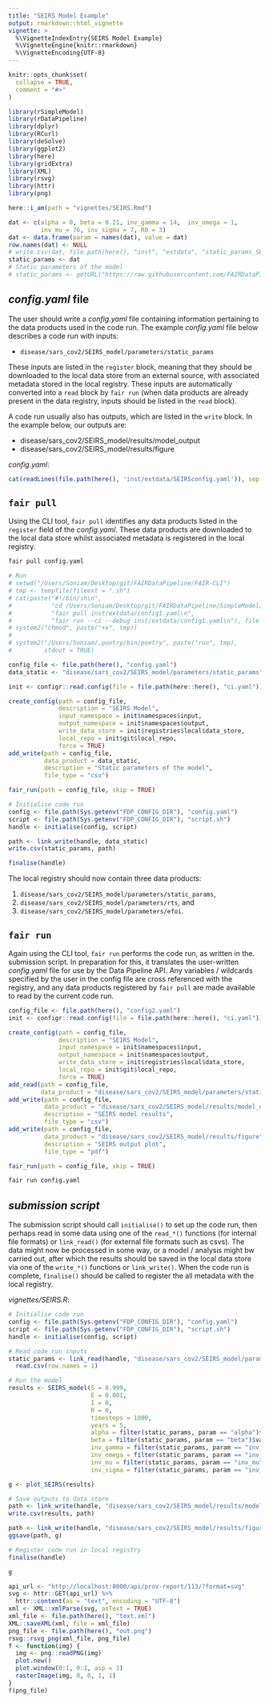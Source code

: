 ```yaml
---
title: "SEIRS Model Example"
output: rmarkdown::html_vignette
vignette: >
  %\VignetteIndexEntry{SEIRS Model Example}
  %\VignetteEngine{knitr::rmarkdown}
  %\VignetteEncoding{UTF-8}
---
```


```r
knitr::opts_chunk$set(
  collapse = TRUE,
  comment = "#>"
)
```

```r
library(rSimpleModel)
library(rDataPipeline)
library(dplyr)
library(RCurl)
library(deSolve)
library(ggplot2)
library(here)
library(gridExtra)
library(XML)
library(rsvg)
library(httr)
library(png)

here::i_am(path = "vignettes/SEIRS.Rmd")

dat <- c(alpha = 0, beta = 0.21, inv_gamma = 14,  inv_omega = 1, 
         inv_mu = 76, inv_sigma = 7, R0 = 3)
dat <- data.frame(param = names(dat), value = dat)
row.names(dat) <- NULL
# write.csv(dat, file.path(here(), "inst", "extdata", "static_params_SEIRS.csv"))
static_params <- dat
# Static parameters of the model
# static_params <- getURL("https://raw.githubusercontent.com/FAIRDataPipeline/rSimpleModel/main/inst/extdata/static_params_SEIRS.csv") %>% read.csv(text = .)
```

## *config.yaml* file

The user should write a *config.yaml* file containing information pertaining to
the data products used in the code run. The example *config.yaml* file below 
describes a code run with inputs:

* `disease/sars_cov2/SEIRS_model/parameters/static_params`

These inputs are listed in the `register` block, meaning that they should be 
downloaded to the local data store from an external source, with associated
metadata stored in the local registry. These inputs are automatically converted 
into a `read` block by `fair run` (when data products are already present in 
the data registry, inputs should be listed in the `read` block).

A code run usually also has outputs, which are listed in the `write` block. In
the example below, our outputs are:

* disease/sars_cov2/SEIRS_model/results/model_output
* disease/sars_cov2/SEIRS_model/results/figure

*config.yaml*:
```r
cat(readLines(file.path(here(), 'inst/extdata/SEIRSconfig.yaml')), sep = '\n')
```

## `fair pull`

Using the CLI tool, `fair pull` identifies any data products listed in the 
`register` field of the *config.yaml*. These data products are downloaded to
the local data store whilst associated metadata is registered in the local 
registry.

```python
fair pull config.yaml
```

```r
# Run 
# setwd("/Users/Soniam/Desktop/git/FAIRDataPipeline/FAIR-CLI")
# tmp <- tempfile(fileext = ".sh")
# cat(paste("#!/bin/sh\n", 
#           "cd /Users/Soniam/Desktop/git/FAIRDataPipeline/SimpleModel/\n", 
#           "fair pull inst/extdata/config1.yaml\n",
#           "fair run --ci --debug inst/extdata/config1.yaml\n"), file = tmp)
# system2("chmod", paste("+x", tmp))
# 
# system2("/Users/Soniam/.poetry/bin/poetry", paste("run", tmp), 
#         stdout = TRUE)
```

```r
config_file <- file.path(here(), "config.yaml")
data_static <- "disease/sars_cov2/SEIRS_model/parameters/static_params"

init <- configr::read.config(file = file.path(here::here(), "ci.yaml"))

create_config(path = config_file,
              description = "SEIRS Model",
              input_namespace = init$namespaces$input,
              output_namespace = init$namespaces$output,
              write_data_store = init$registries$local$data_store,
              local_repo = init$git$local_repo,
              force = TRUE)
add_write(path = config_file,
          data_product = data_static,
          description = "Static parameters of the model",
          file_type = "csv")

fair_run(path = config_file, skip = TRUE)

# Initialise code run
config <- file.path(Sys.getenv("FDP_CONFIG_DIR"), "config.yaml")
script <- file.path(Sys.getenv("FDP_CONFIG_DIR"), "script.sh")
handle <- initialise(config, script)

path <- link_write(handle, data_static)
write.csv(static_params, path)

finalise(handle)
```

The local registry should now contain three data products: 

1. `disease/sars_cov2/SEIRS_model/parameters/static_params`,
2. `disease/sars_cov2/SEIRS_model/parameters/rts`, and 
3. `disease/sars_cov2/SEIRS_model/parameters/efoi`.

## `fair run`

Again using the CLI tool, `fair run` performs the code run, as written in the.
submission script. In preparation for this, it translates the user-written 
*config.yaml* file for use by the Data Pipeline API. Any variables / wildcards 
specified by the user in the config file are cross referenced with the registry, 
and any data products registered by `fair pull` are made available to read by 
the current code run. 

```r
config_file <- file.path(here(), "config2.yaml")
init <- configr::read.config(file = file.path(here::here(), "ci.yaml"))

create_config(path = config_file,
              description = "SEIRS Model",
              input_namespace = init$namespaces$input,
              output_namespace = init$namespaces$output,
              write_data_store = init$registries$local$data_store,
              local_repo = init$git$local_repo,
              force = TRUE)
add_read(path = config_file,
         data_product = "disease/sars_cov2/SEIRS_model/parameters/static_params")
add_write(path = config_file,
          data_product = "disease/sars_cov2/SEIRS_model/results/model_output",
          description = "SEIRS model results",
          file_type = "csv")
add_write(path = config_file,
          data_product = "disease/sars_cov2/SEIRS_model/results/figure",
          description = "SEIRS output plot",
          file_type = "pdf")

fair_run(path = config_file, skip = TRUE)
```

```python
fair run config.yaml
```

## *submission script*

The submission script should call `initialise()` to set up the code run, 
then perhaps read in some data using one of the `read_*()` functions (for 
internal file formats) or `link_read()` (for external file formats such as 
csvs). The data might now be processed in some way, or a model / analysis might
bw carried out, after which the results should be saved in the local data store
via one of the `write_*()` functions or `link_write()`. When the code run is 
complete, `finalise()` should be called to register the all metadata with the
local registry.

*vignettes/SEIRS.R*:
```r
# Initialise code run
config <- file.path(Sys.getenv("FDP_CONFIG_DIR"), "config.yaml")
script <- file.path(Sys.getenv("FDP_CONFIG_DIR"), "script.sh")
handle <- initialise(config, script)

# Read code run inputs
static_params <- link_read(handle, "disease/sars_cov2/SEIRS_model/parameters/static_params") %>% 
  read.csv(row.names = 1)

# Run the model
results <- SEIRS_model(S = 0.999, 
                       E = 0.001,
                       I = 0, 
                       R = 0, 
                       timesteps = 1000,
                       years = 5,
                       alpha = filter(static_params, param == "alpha")$value, 
                       beta = filter(static_params, param == "beta")$value, 
                       inv_gamma = filter(static_params, param == "inv_gamma")$value,
                       inv_omega = filter(static_params, param == "inv_omega")$value, 
                       inv_mu = filter(static_params, param == "inv_mu")$value,
                       inv_sigma = filter(static_params, param == "inv_sigma")$value)

g <- plot_SEIRS(results)

# Save outputs to data store
path <- link_write(handle, "disease/sars_cov2/SEIRS_model/results/model_output") 
write.csv(results, path)

path <- link_write(handle, "disease/sars_cov2/SEIRS_model/results/figure") 
ggsave(path, g)

# Register code run in local registry
finalise(handle)
```

```r
g
```


```r
api_url <- "http://localhost:8000/api/prov-report/113/?format=svg"
svg <- httr::GET(api_url) %>%
  httr::content(as = "text", encoding = "UTF-8") 
xml <- XML::xmlParse(svg, asText = TRUE)
xml_file <- file.path(here(), "text.xml")
XML::saveXML(xml, file = xml_file)
png_file <- file.path(here(), "out.png")
rsvg::rsvg_png(xml_file, png_file)
f <- function(img) {
  img <- png::readPNG(img)
  plot.new()
  plot.window(0:1, 0:1, asp = 1)
  rasterImage(img, 0, 0, 1, 1)
}
f(png_file)
```




